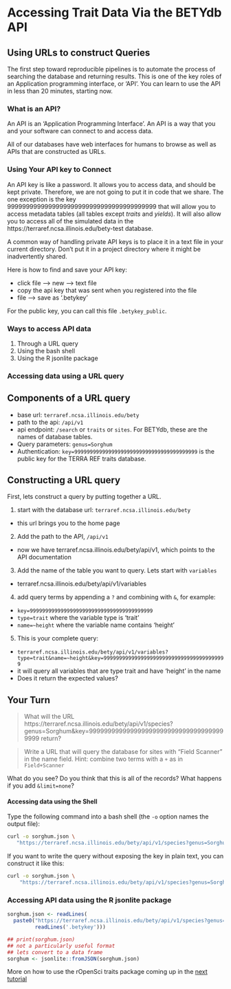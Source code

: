# Accessing Trait Data Via the BETYdb API

## Using URLs to construct Queries

The first step toward reproducible pipelines is to automate the process of searching the database and returning results. This is one of the key roles of an Application programming interface, or 'API'. You can learn to use the API in less than 20 minutes, starting now. 

### What is an API?

An API is an 'Application Programming Interface'. An API is a way that you and your software can connect to and access data. 

All of our databases have web interfaces for humans to browse as well as APIs that are constructed as URLs. 


### Using Your API key to Connect

An API key is like a password. It allows you to access data, and should be kept private. 
Therefore, we are not going to put it in code that we share. The one exception is the key 9999999999999999999999999999999999999999 that will allow you to access metadata tables (all tables except _traits_ and _yields_). It will also allow you to access all of the simulated data in the https://terraref.ncsa.illinois.edu/bety-test database.

A common way of handling private API keys is to place it in a text file in your current directory. 
Don't put it in a project directory where it might be inadvertently shared.

Here is how to find and save your API key:

* click file --> new --> text file
* copy the api key that was sent when you registered into the file
* file --> save as '.betykey'

For the public key, you can call this file `.betykey_public`. 

### Ways to access API data

1. Through a URL query
2. Using the bash shell
3. Using the R jsonlite package


### Accessing data using a URL query


## Components of a URL query

* base url: `terraref.ncsa.illinois.edu/bety`
* path to the api: `/api/v1`
* api endpoint: `/search` or `traits` or `sites`. For BETYdb, these are the names of database tables. 
* Query parameters: `genus=Sorghum`
* Authentication: `key=9999999999999999999999999999999999999999` is the public key for the TERRA REF traits database. 

## Constructing a URL query

First, lets construct a query by putting together a URL.

1. start with the database url: `terraref.ncsa.illinois.edu/bety`
  * this url brings you to the home page
2. Add the path to the API, `/api/v1`
  * now we have terraref.ncsa.illinois.edu/bety/api/v1, which points to the API documentation
3. Add the name of the table you want to query. Lets start with `variables`
  * terraref.ncsa.illinois.edu/bety/api/v1/variables
4. add query terms by appending a `?` and combining with `&`, for example:
  * `key=9999999999999999999999999999999999999999`
  * `type=trait` where the variable type is 'trait'
  * `name=~height` where the variable name contains 'height'
5. This is your complete query:
  * `terraref.ncsa.illinois.edu/bety/api/v1/variables?type=trait&name=~height&key=9999999999999999999999999999999999999999`
  * it will query all variables that are type trait and have 'height' in the name
  * Does it return the expected values?
  
## Your Turn

> What will the URL https://terraref.ncsa.illinois.edu/bety/api/v1/species?genus=Sorghum&key=9999999999999999999999999999999999999999 return?

> Write a URL that will query the database for sites with "Field Scanner" in the name field. Hint: combine two terms with a `+` as in `Field+Scanner`

What do you see? Do you think that this is all of the records? What happens if you add `&limit=none`? 



#### Accessing data using the Shell

Type the following command into a bash shell (the `-o` option names the output file): 

```sh
curl -o sorghum.json \
   "https://terraref.ncsa.illinois.edu/bety/api/v1/species?genus=Sorghum&key=9999999999999999999999999999999999999999"
```

If you want to write the query without exposing the key in plain text, you can construct it like this:

```sh
curl -o sorghum.json \
    "https://terraref.ncsa.illinois.edu/bety/api/v1/species?genus=Sorghum&key=`cat .betykey_public`"
```

### Accessing API data using the R jsonlite package

```{r text-api, warning = FALSE}
sorghum.json <- readLines(
  paste0("https://terraref.ncsa.illinois.edu/bety/api/v1/species?genus=Sorghum&key=", 
         readLines('.betykey')))

## print(sorghum.json) 
## not a particularly useful format
## lets convert to a data frame
sorghum <- jsonlite::fromJSON(sorghum.json)
```

More on how to use the rOpenSci traits package coming up in the [next tutorial](03-access-r-traits.Rmd)
